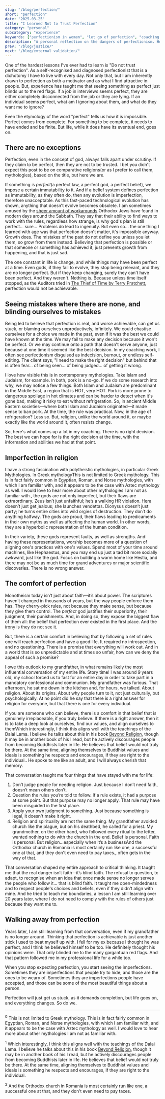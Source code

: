 ```yaml
---
slug: "/blog/perfection/"
short: "perfection"
date: "2025-03-25"
title: "I Learned Not to Trust Perfection"
category: "personal"
subcategory: "experience"
keywords: ["perfectionism in women", "let go of perfection", "coaching for perfectionists", "healing from perfectionism", "perfectionism and relationships", "self-help for women with perfectionism", "narcissist and people pleaser dynamic", "high achieving women and burnout", "religion and perfectionism", "letting go of control", "personal growth through imperfection", "perfectionism and self-worth", "female empowerment through imperfection", "toxic perfectionism", "spirituality without perfection", "Greek mythology and imperfection", "emotional growth through failure", "coaching women with high standards", "how perfectionism hides red flags", "faith vs religion in personal growth", "overcoming idealisation in love", "navigating personal change", "growth over perfection", "perfectionism and burnout in women", "rethinking perfection in modern life"]
description: "A personal reflection on the dangers of perfectionism. How it appears in and distorts love, faith, and self-worth. This post explores the myth of perfection through the lens of religion, relationships, and identity, and looks at how I am learning to let go of it."
prev: "/blog/justice/"
next: "/blog/external_validation/"
---
```



One of the hardest lessons I've ever had to learn is "Do not trust perfection". As a self-recognised and diagnosed perfectionist that is a dichotomy I have to live with every day. Not only that, but I am inherently drawn to perfection as both a motivator and as what I find attractive in people. But, experience has taught me that seeing something as perfect just blinds us to the red flags. If a job in interviews seems perfect, they are either completely disconnected from the job or they are lying. If an individual seems perfect, what am I ignoring about them, and what do they want me to ignore? 

Even the etymology of the word "perfect" tells us how it is impossible. Perfect comes from complete. For something to be complete, it needs to have ended and be finite. But life, while it does have its eventual end, goes on. 

## There are no exceptions

Perfection, even in the concept of god, always falls apart under scrutiny. If they claim to be perfect, then they are not to be trusted. I bet you didn't expect this post to be on comparative religions(or as I prefer to call them, mythologies), based on the title, but here we are. 

If something is _perfect_(a perfect law, a perfect god, a perfect belief), we impose a certain immutability to it. And if a belief system defines perfection as immutability, as they often do, then any evolution is imperfection, therefore unacceptable. As this fast-paced technological evolution has shown, anything that doesn’t evolve becomes obsolete. I am sometimes amused by the [sheer amount of workarounds](https://www.vice.com/en/article/a-gentiles-guide-to-cheating-the-shabbat/) Orthodox Jews have found in modern days around the Sabbath. They say that their ability to find ways to work with the rules, regardless how strange, is why god's plan is still perfect... sure... Problems do lead to ingenuity. But even so... the one thing I learned with age was that perfection doesn't matter, it's impossible anyway. Growth does. The mistakes of the past do not define you unless you let them, so grow from them instead. Believing that perfection is possible or that someone or something has achieved it, just prevents growth from happening, and that is just sad.

The one constant in life is change, and while things may have been perfect at a time. Even gods, if they fail to evolve, they stop being relevant, and they are no longer perfect. But if they keep changing, surely they can't have been perfect. And they weren't. Nothing is. Because unless time itself stopped, as the Auditors tried in [The Thief of Time by Terry Pratchett](https://www.goodreads.com/book/show/48002.Thief_of_Time), perfection would not be achievable.

## Seeing mistakes where there are none, and blinding ourselves to mistakes

Being led to believe that perfection is real, and worse achievable, can get us stuck, or blaming ourselves unproductively, infinitely. We could chastise ourselves for a choice we made in the past, even if it was the best we could have known at the time. We may fail to make any decision because it won't be perfect. Or we may continue onto a path that doesn't serve anyone, just because at one time it seemed like the best decision. In my coaching work, I often see perfectionism disguised as indecision, burnout, or endless self-editing. The client says, "I need to make the right decision" but behind that is often fear... of being seen... of being judged... of getting it wrong. 

I love how visible this is in contemporary mythologies. Take Islam and Judaism, for example. In both, pork is a no-go. If we do some research into why, we may notice a few things. Both Islam and Judaism are predominant in the Middle East, a region that is HOT, very HOT. Pork is more prone to dangerous spoilage in hot climates and can be harder to detect when it's gone bad, making it risky to eat without refrigeration. So, in ancient Middle Eastern societies—where both Islam and Judaism originated—it made sense to ban pork. At the time, the rule was practical. Now, in the age of refrigeration? Less so. But, religion, unlike the world around it, or maybe exactly like the world around it, often resists change.

So, here's what comes up a lot in my coaching. There is no right decision. The best we can hope for is the right decision at the time, with the information and abilities we had at that point.

## Imperfection in religion

I have a strong fascination with polytheistic mythologies, in particular Greek Mythologies. In Greek mythology<Footnote presentation="0">This is not limited to Greek mythology. This is in fact fairly common in Egyptian, Roman, and Norse mythologies, with which I am familiar with, and it appears to be the case with Aztec mythology as well. I would love to hear more about other mythologies I am not as familiar with.</Footnote>, the gods are not only imperfect, but their flaws are extraordinary. Zeus isn’t just unfaithful; he’s a walking HR violation. Hera doesn’t just get jealous; she launches vendettas. Dionysus doesn’t just party; he turns entire cities into wild orgies of destruction. They don’t do anything halfway. The gods are proud, their flaws leading to predicaments in their own myths as well as affecting the human world. In other words, they are a hyperbolic representation of the human condition. 

In their variety, these gods represent faults, as well as strengths. And having these representations, worship becomes more of a question of aligning one's practices with one's values. Spend most of your time around machines, like Hephaestus, and you may end up just a tad bit more socially awkward, just like the god. Focus on building a warm home like Hestia, and there may not be as much time for grand adventures or major scientific discoveries. There is no wrong answer. 

## The comfort of perfection

Monotheism today isn’t just about faith—it’s about power. The scriptures haven’t changed in thousands of years, but the way people enforce them has. They cherry-pick rules, not because they make sense, but because they give them control. The _perfect_ god justifies their superiority, their judgment, their punishments. And, in doing so, they expose the biggest flaw of them all: the belief that perfection ever existed in the first place. And the irony is they do not see it.

But, there is a certain comfort in believing that by following a set of rules one will reach perfection and have a good life. It required no introspection, and no questioning. There is a promise that everything will work out. And in a world that is so unpredictable and at times so unfair, how can we deny the appeal of such a promise?

I owe this outlook to my grandfather, in what remains likely the most influential conversation of my entire life. Story time! I was around 9 years old, my school forced us to fast for an entire day in order to take part in a mandatory confessional and communion. My grandfather was furious. That afternoon, he sat me down in the kitchen and, for hours, we talked. About religion. About its origins. About why people turn to it, not just culturally, but psychologically. At no point did he say that there is a right answer for religion for everyone, but that there is one for every individual. 

If you are someone who can believe, there is a comfort in that belief that is genuinely irreplaceable, if you truly believe. If there is a right answer, then it is to take a deep look at ourselves, find our values, and align ourselves to them<Footnote presentation="1">Which interestingly, I think this aligns well with the teachings of the Dalai Lama. I believe he talks about this in his book [Beyond Religion](https://www.goodreads.com/book/show/13412090-beyond-religion), though it may be in another book of his I read, but he actively discourages people from becoming Buddhists later in life. He believes that belief would not truly be there. At the same time, aligning themselves to Buddhist values and ideals is something he respects and encourages, if they are right to the individual.</Footnote>. He spoke to me like an adult, and I will always cherish that memory.

That conversation taught me four things that have stayed with me for life:
1. Don’t judge people for needing religion. Just because I don’t need faith, doesn’t mean others don’t.
2. Question the rules you’re told to follow. If a rule exists, it had a purpose at some point. But that purpose may no longer apply. That rule may have been misguided in the first place.
3. Apply your own judgment to something. Just because something is legal, it doesn't make it right.
4. Religion and spirituality are not the same thing. My grandfather avoided church like the plague, but on his deathbed, he called for a priest. My grandmother, on the other hand, who followed every ritual to the letter, wanted nothing to do with the church in the end. Belief is personal. Faith is personal. But religion...especially when it’s a business<Footnote presentation="2">And the Orthodox church in Romania is most certainly run like one, a successful one at that, and they don't even need to pay taxes.</Footnote>, often gets in the way of that.

That conversation shaped my entire approach to critical thinking. It taught me that the real danger isn’t faith--it’s blind faith. The refusal to question, to adapt, to recognise when an idea that once made sense no longer serves the people who follow it... that is blind faith. It taught me open-mindedness and to respect people's choices and beliefs, even if they didn't align with mine. And he tried to teach me boundaries, a lesson I am still learning over 20 years later, where I do not need to comply with the rules of others just because they want me to.

## Walking away from perfection

Years later, I am still learning from that conversation, even if my grandfather is no longer around. Thinking that perfection is achievable is just another stick I used to beat myself up with. I fell for my ex because I thought he was perfect, and I think he believed himself to be too. He definitely thought his opinions were. That only blinded me to the many gargantuan red flags. And that pattern followed me in my professional life for a while too. 

When you stop expecting perfection, you start seeing the imperfections. Sometimes they are imperfections that people try to hide, and those are the ones to be weary of. Sometimes they are imperfections people have accepted, and those can be some of the most beautiful things about a person.

Perfection will just get us stuck, as it demands completion, but life goes on, and everything changes. So do we.

<AuthorCard/>

---
<sup>0</sup> This is not limited to Greek mythology. This is in fact fairly common in Egyptian, Roman, and Norse mythologies, with which I am familiar with, and it appears to be the case with Aztec mythology as well. I would love to hear more about other mythologies I am not as familiar with.

<sup>1</sup> Which interestingly, I think this aligns well with the teachings of the Dalai Lama. I believe he talks about this in his book [Beyond Religion](https://www.goodreads.com/book/show/13412090-beyond-religion), though it may be in another book of his I read, but he actively discourages people from becoming Buddhists later in life. He believes that belief would not truly be there. At the same time, aligning themselves to Buddhist values and ideals is something he respects and encourages, if they are right to the individual.

<sup>2</sup> And the Orthodox church in Romania is most certainly run like one, a successful one at that, and they don't even need to pay taxes.